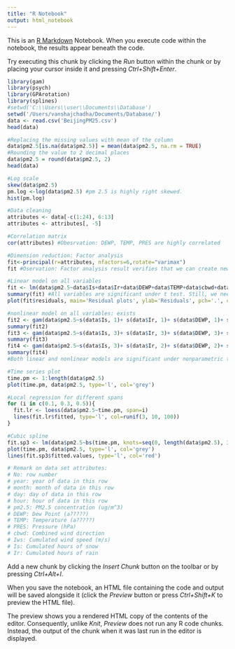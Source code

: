 ```yaml
---
title: "R Notebook"
output: html_notebook
---
```


This is an [R Markdown](http://rmarkdown.rstudio.com) Notebook. When you execute code within the notebook, the results appear beneath the code. 

Try executing this chunk by clicking the *Run* button within the chunk or by placing your cursor inside it and pressing *Ctrl+Shift+Enter*. 

```r
library(gam)
library(psych)
library(GPArotation)
library(splines)
#setwd('C:\\Users\\user\\Documents\\Database')
setwd('/Users/vanshajchadha/Documents/Database/')
data <- read.csv('BeijingPM25.csv')
head(data)

#Replacing the missing values with mean of the column
data$pm2.5[is.na(data$pm2.5)] = mean(data$pm2.5, na.rm = TRUE)
#Rounding the value to 2 decimal places
data$pm2.5 = round(data$pm2.5, 2)
head(data)

#Log scale
skew(data$pm2.5)
pm.log <-log(data$pm2.5) #pm 2.5 is highly right skewed. 
hist(pm.log)

#Data cleaning
attributes <- data[-c(1:24), 6:13]
attributes <- attributes[, -5]

#Correlation matrix
cor(attributes) #Obesrvation: DEWP, TEMP, PRES are highly correlated

#Dimension reduction: Factor analysis
fit<-principal(r=attributes, nfactors=6,rotate="varimax")
fit #Oservation: Factor analysis result verifies that we can create new variable from DEWP, TEMP and PRES without losing many information.

#Linear model on all variables
fit <- lm(data$pm2.5~data$Is+data$Ir+data$DEWP+data$TEMP+data$cbwd+data$Iws)
summary(fit) #All variables are significant under t test. Still, we need to reduce the dimension and re-do this part.
plot(fit$residuals, main='Residual plots', ylab='Residuals', pch='.', col='blue') #Residuals are also skewd. We may consider a log model if we need linear model for inference

#nonlinear model on all variables: exists
fit2 <- gam(data$pm2.5~s(data$Is, 1)+ s(data$Ir, 1)+ s(data$DEWP, 1)+ s(data$TEMP, 2)+  s(data$Iws, 1))
summary(fit2)
fit3 <- gam(data$pm2.5~s(data$Is, 3)+ s(data$Ir, 3)+ s(data$DEWP, 3)+ s(data$TEMP, 2)+  s(data$Iws, 3))
summary(fit3)
fit4 <- gam(data$pm2.5~s(data$Is, 3)+ s(data$Ir, 2)+ s(data$DEWP, 2)+ s(data$TEMP, 2)+  s(data$Iws, 2))
summary(fit4)
#Both linear and nonlinear models are significant under nonparametric table of F test. We need to pick one to forecast by cross validation. 

#Time series plot
time.pm <- 1:length(data$pm2.5)
plot(time.pm, data$pm2.5, type='l', col='grey')

#Local regression for different spans
for (i in c(0.1, 0.3, 0.5)){
  fit.lr <- loess(data$pm2.5~time.pm, span=i)
  lines(fit.lr$fitted, type='l', col=runif(3, 10, 100))  
}

#Cubic spline
fit.sp3 <- lm(data$pm2.5~bs(time.pm, knots=seq(0, length(data$pm2.5), 3000)))
plot(time.pm, data$pm2.5, type='l', col='grey')
lines(fit.sp3$fitted.values, type='l', col='red')

# Remark on data set attributes:
# No: row number
# year: year of data in this row
# month: month of data in this row
# day: day of data in this row
# hour: hour of data in this row
# pm2.5: PM2.5 concentration (ug/m^3)
# DEWP: Dew Point (a?????)
# TEMP: Temperature (a?????)
# PRES: Pressure (hPa)
# cbwd: Combined wind direction
# Iws: Cumulated wind speed (m/s)
# Is: Cumulated hours of snow
# Ir: Cumulated hours of rain 

```

Add a new chunk by clicking the *Insert Chunk* button on the toolbar or by pressing *Ctrl+Alt+I*.

When you save the notebook, an HTML file containing the code and output will be saved alongside it (click the *Preview* button or press *Ctrl+Shift+K* to preview the HTML file).

The preview shows you a rendered HTML copy of the contents of the editor. Consequently, unlike *Knit*, *Preview* does not run any R code chunks. Instead, the output of the chunk when it was last run in the editor is displayed.
